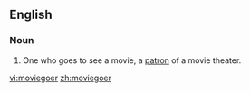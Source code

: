 ==English==
===Noun===
{{en-noun}}

#One who goes to see a movie, a [[patron]] of a movie theater.

[[vi:moviegoer]]
[[zh:moviegoer]]